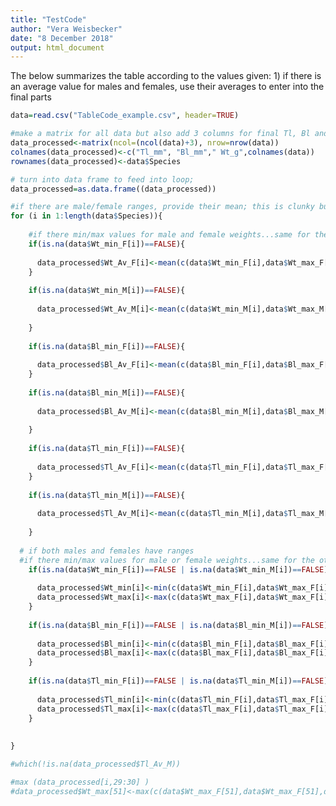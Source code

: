 ```yaml
---
title: "TestCode"
author: "Vera Weisbecker"
date: "8 December 2018"
output: html_document
---
```

The below summarizes the table according to the values given:
1) if there is an average value for males and females, use their averages to enter into the final parts

```r
data=read.csv("TableCode_example.csv", header=TRUE)

#make a matrix for all data but also add 3 columns for final Tl, Bl and Wt
data_processed<-matrix(ncol=(ncol(data)+3), nrow=nrow(data))
colnames(data_processed)<-c("Tl_mm", "Bl_mm"," Wt_g",colnames(data))
rownames(data_processed)<-data$Species

# turn into data frame to feed into loop; 
data_processed=as.data.frame((data_processed))

#if there are male/female ranges, provide their mean; this is clunky but I prefer to have the names written out to reduce human error in assigning column numbers
for (i in 1:length(data$Species)){
  
    #if there min/max values for male and female weights...same for the other ifs
    if(is.na(data$Wt_min_F[i])==FALSE){
  
      data_processed$Wt_Av_F[i]<-mean(c(data$Wt_min_F[i],data$Wt_max_F[i]))
    }
    
    if(is.na(data$Wt_min_M[i])==FALSE){
  
      data_processed$Wt_Av_M[i]<-mean(c(data$Wt_min_M[i],data$Wt_max_M[i]))
      
    }
  
    if(is.na(data$Bl_min_F[i])==FALSE){
  
      data_processed$Bl_Av_F[i]<-mean(c(data$Bl_min_F[i],data$Bl_max_F[i]))
    }
    
    if(is.na(data$Bl_min_M[i])==FALSE){
  
      data_processed$Bl_Av_M[i]<-mean(c(data$Bl_min_M[i],data$Bl_max_M[i]))
      
    }
  
    if(is.na(data$Tl_min_F[i])==FALSE){
  
      data_processed$Tl_Av_F[i]<-mean(c(data$Tl_min_F[i],data$Tl_max_F[i]))
    }
    
    if(is.na(data$Tl_min_M[i])==FALSE){
  
      data_processed$Tl_Av_M[i]<-mean(c(data$Tl_min_M[i],data$Tl_max_M[i]))
      
    }
  
  # if both males and females have ranges
  #if there min/max values for male or female weights...same for the other ifs
    if(is.na(data$Wt_min_F[i])==FALSE | is.na(data$Wt_min_M[i])==FALSE){
  
      data_processed$Wt_min[i]<-min(c(data$Wt_min_F[i],data$Wt_max_F[i],data$Wt_min_M[i],data$Wt_max_M[i]))
      data_processed$Wt_max[i]<-max(c(data$Wt_max_F[i],data$Wt_max_F[i],data$Wt_max_M[i],data$Wt_max_M[i]))
    }
  
    if(is.na(data$Bl_min_F[i])==FALSE | is.na(data$Bl_min_M[i])==FALSE){
  
      data_processed$Bl_min[i]<-min(c(data$Bl_min_F[i],data$Bl_max_F[i],data$Bl_min_M[i],data$Bl_max_M[i]))
      data_processed$Bl_max[i]<-max(c(data$Bl_max_F[i],data$Bl_max_F[i],data$Bl_max_M[i],data$Bl_max_M[i]))
    }
  
    if(is.na(data$Tl_min_F[i])==FALSE | is.na(data$Tl_min_M[i])==FALSE){
  
      data_processed$Tl_min[i]<-min(c(data$Tl_min_F[i],data$Tl_max_F[i],data$Tl_min_M[i],data$Tl_max_M[i]))
      data_processed$Tl_max[i]<-max(c(data$Tl_max_F[i],data$Tl_max_F[i],data$Tl_max_M[i],data$Tl_max_M[i]))
    }
    
    
}

#which(!is.na(data_processed$Tl_Av_M))

#max (data_processed[i,29:30] )
#data_processed$Wt_max[51]<-max(c(data$Wt_max_F[51],data$Wt_max_F[51],data$Wt_max_M[51],data$Wt_max_M[51]))
      
```

